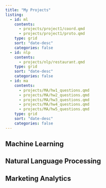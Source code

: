 ```yaml
---
title: "My Projects"
listing:
  - id: ml
    contents: 
      - projects/project1/coord.qmd
      - projects/project1/proto.qmd
    type: grid 
    sort: "date-desc"
    categories: false
  - id: nlp
    contents:
      - projects/nlp/restaurant.qmd
    type: grid
    sort: "date-desc"
    categories: false
  - id: ma
    contents:
      - projects/MA/hw1_questions.qmd
      - projects/MA/hw2_questions.qmd
      - projects/MA/hw3_questions.qmd
      - projects/MA/hw4_questions.qmd
      - projects/MA/hw5_questions.qmd
    type: grid 
    sort: "date-desc"
    categories: false
---
```

## Machine Learning

:::{#ml}
:::

## Natural Language Processing

:::{#nlp}
:::
## Marketing Analytics

:::{#ma}
:::


